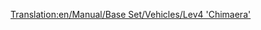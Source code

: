 [[Translation:en/Manual/Base Set/Vehicles/Lev4 'Chimaera']]
{{es/Trenes|Imagen=[[File:en/Lev4chimaerarhead.png]]
|Nombre=Lev4 'Chimaera'
|Precio=222.656 € (111.328 £)
|Velocidad=643 km/h (402 mph)
|Peso=300 t
|Potencia=20.000 CV (14.914 kW)
|Coste-anual=7.168 € (3.584 £)
|Diseño=2038
|Duración=20
|Capacidad=--
|Descripción= La locomotora más rápida del juego. Este es un tren de doble cabeza de tracción.

Usar esta máquina con todo su potencial puede darle algunos dolores de cabeza más tarde en el juego. Ya que aumenta un 33% la velocidad respecto de la [[es/Manual/Base Set/Vehicles/Lev3 'Pegasus'|Lev3 'Pegasus']], y usted tendrá que añadir desvíos o baipases en su red, o actualizar su flota entera (que sólo funcionará si todavía no ha llegado a la longitud máxima de la estación con la Lev3). 
|Vida-real=No existe todavía un equivalente de la vida real para este tren. Tal vez en algunos años, cuando la [https://www.wikipedia.org/wiki/es:Tren de levitación magnética levitación magnética] se haya convertido en una tecnología real, quizás usted pueda poner una máquina MagLew de cuarta generación aquí.

Trenes parecidos pueden ser el [https://www.wikipedia.org/wiki/es:Transrapid Transrapid], así como la atracción de Disneylandia [http://starwars.wikia.com/wiki/StarSpeeder_3000 Starspeeder 3000].

Por ser la única máquina MagLev con doble cabeza (de tracción) puede ser acertado el nombre elegido de [https://www.wikipedia.org/wiki/es:Quimera (mitología) "Chimaera"].
}}